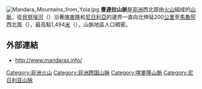 [[Image:Mandara_Mountains_from_Yola.jpg|thumb]]
{{noteTA|G1=Unit}}
'''曼達拉山脈'''是[[非洲|非洲]]西北部由[[火山|火山]]組成的[[山脈|山脈]]，從[[貝努埃河|貝努埃河]]（{{Coord|9|18|N|12|48|E}}）沿著[[喀麥隆|喀麥隆]]和[[尼日利亞|尼日利亞]]的邊界一直向北伸延200[[公里|公里]]至[[馬魯阿|馬魯阿]]西北面（{{Coord|11|0|N|13|54|E}}），最高點1,494[[米_(单位)|米]]（{{Coord|10|53|N|13|47|E}}），山脈地區人口稠密。

==外部連結==
*http://www.mandaras.info/ {{Wayback|url=http://www.mandaras.info/ |date=20120717085156 }}

{{Cameroon-stub}}
{{Nigeria-stub}}

[[Category:非洲火山|Category:非洲火山]]
[[Category:非洲跨国山脉|Category:非洲跨国山脉]]
[[Category:喀麥隆山脈|Category:喀麥隆山脈]]
[[Category:尼日利亚山脉|Category:尼日利亚山脉]]